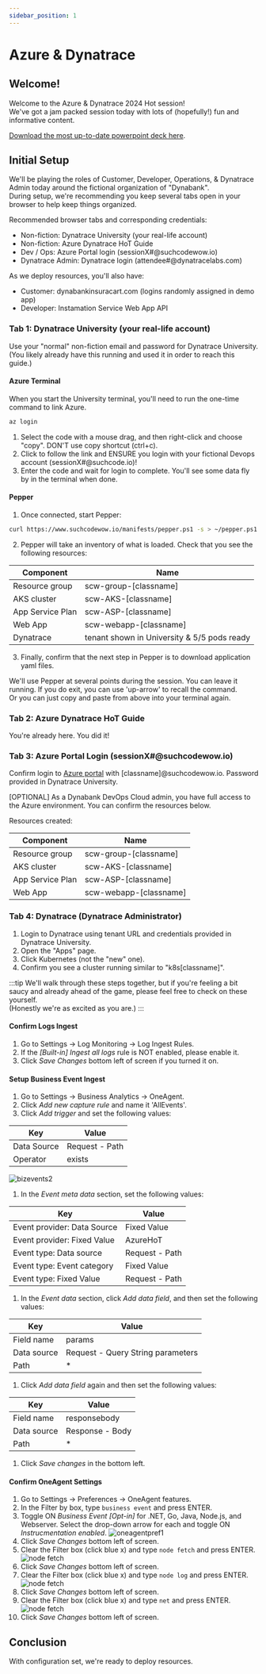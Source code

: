 ```yaml
---
sidebar_position: 1
---
```


# Azure & Dynatrace

## Welcome!

Welcome to the Azure & Dynatrace 2024 Hot session!  
We've got a jam packed session today with lots of (hopefully!) fun and informative content.

[Download the most up-to-date powerpoint deck here](/manifests/azureperform2024.pdf).

## Initial Setup

We'll be playing the roles of Customer, Developer, Operations, & Dynatrace Admin today around the fictional organization of "Dynabank".  
During setup, we're recommending you keep several tabs open in your browser to help keep things organized.

Recommended browser tabs and corresponding credentials:

- Non-fiction: Dynatrace University (your real-life account)
- Non-fiction: Azure Dynatrace HoT Guide
- Dev / Ops: Azure Portal login (sessionX#@suchcodewow.io)
- Dynatrace Admin: Dynatrace login (attendee#@dynatracelabs.com)

As we deploy resources, you'll also have:

- Customer: dynabankinsuracart.com (logins randomly assigned in demo app)
- Developer: Instamation Service Web App API

### Tab 1: Dynatrace University (your real-life account)

Use your "normal" non-fiction email and password for Dynatrace University.  
(You likely already have this running and used it in order to reach this guide.)

#### Azure Terminal

When you start the University terminal, you'll need to run the one-time command to link Azure.

```bash
az login
```

1. Select the code with a mouse drag, and then right-click and choose "copy". DON'T use copy shortcut (ctrl+c).
2. Click to follow the link and ENSURE you login with your fictional Devops account (sessionX#@suchcode.io)!
3. Enter the code and wait for login to complete. You'll see some data fly by in the terminal when done.

#### Pepper

1. Once connected, start Pepper:

```bash
curl https://www.suchcodewow.io/manifests/pepper.ps1 -s > ~/pepper.ps1 && pwsh ~/pepper.ps1 -c
```

2. Pepper will take an inventory of what is loaded. Check that you see the following resources:

| Component        | Name                                        |
| ---------------- | ------------------------------------------- |
| Resource group   | scw-group-[classname]                       |
| AKS cluster      | scw-AKS-[classname]                         |
| App Service Plan | scw-ASP-[classname]                         |
| Web App          | scw-webapp-[classname]                      |
| Dynatrace        | tenant shown in University & 5/5 pods ready |

3. Finally, confirm that the next step in Pepper is to download application yaml files.

We'll use Pepper at several points during the session. You can leave it running. If you do exit, you can use 'up-arrow' to recall the command.  
Or you can just copy and paste from above into your terminal again.

### Tab 2: Azure Dynatrace HoT Guide

You're already here. You did it!

### Tab 3: Azure Portal Login (sessionX#@suchcodewow.io)

Confirm login to [Azure portal](https://portal.azure.com) with [classname]@suchcodewow.io. Password provided in Dynatrace University.

[OPTIONAL] As a Dynabank DevOps Cloud admin, you have full access to the Azure environment. You can confirm the resources below.

Resources created:

| Component        | Name                   |
| ---------------- | ---------------------- |
| Resource group   | scw-group-[classname]  |
| AKS cluster      | scw-AKS-[classname]    |
| App Service Plan | scw-ASP-[classname]    |
| Web App          | scw-webapp-[classname] |

### Tab 4: Dynatrace (Dynatrace Administrator)

1. Login to Dynatrace using tenant URL and credentials provided in Dynatrace University.
1. Open the "Apps" page.
1. Click Kubernetes (not the "new" one).
1. Confirm you see a cluster running similar to "k8s[classname]".

:::tip
We'll walk through these steps together, but if you're feeling a bit saucy and already ahead of the game, please feel free to check on these yourself.  
(Honestly we're as excited as you are.)
:::

#### Confirm Logs Ingest

1. Go to Settings -> Log Monitoring -> Log Ingest Rules.
1. If the _[Built-in] Ingest all logs_ rule is NOT enabled, please enable it.
1. Click _Save Changes_ bottom left of screen if you turned it on.

#### Setup Business Event Ingest

1. Go to Settings -> Business Analytics -> OneAgent.
1. Click _Add new capture rule_ and name it 'AllEvents'.
1. Click _Add trigger_ and set the following values:

| Key         | Value          |
| ----------- | -------------- |
| Data Source | Request - Path |
| Operator    | exists         |

![bizevents2](/img/bizevents2.png)

1. In the _Event meta data_ section, set the following values:

| Key                         | Value          |
| --------------------------- | -------------- |
| Event provider: Data Source | Fixed Value    |
| Event provider: Fixed Value | AzureHoT       |
| Event type: Data source     | Request - Path |
| Event type: Event category  | Fixed Value    |
| Event type: Fixed Value     | Request - Path |

1. In the _Event data_ section, click _Add data field_, and then set the following values:

| Key         | Value                             |
| ----------- | --------------------------------- |
| Field name  | params                            |
| Data source | Request - Query String parameters |
| Path        | \*                                |

1. Click _Add data field_ again and then set the following values:

| Key         | Value           |
| ----------- | --------------- |
| Field name  | responsebody    |
| Data source | Response - Body |
| Path        | \*              |

1. Click _Save changes_ in the bottom left.

#### Confirm OneAgent Settings

1. Go to Settings -> Preferences -> OneAgent features.
1. In the Filter by box, type `business event` and press ENTER.
1. Toggle ON _Business Event [Opt-in]_ for .NET, Go, Java, Node.js, and Webserver. Select the drop-down arrow for each and toggle ON _Instrucmentation enabled_.
   ![oneagentpref1](/img/bizevent1.png)
1. Click _Save Changes_ bottom left of screen.
1. Clear the Filter box (click blue x) and type `node fetch` and press ENTER.
   ![node fetch](/img/settingfetch.png)
1. Click _Save Changes_ bottom left of screen.
1. Clear the Filter box (click blue x) and type `node log` and press ENTER.
   ![node fetch](/img/nodelog.png)
1. Click _Save Changes_ bottom left of screen.
1. Clear the Filter box (click blue x) and type `net` and press ENTER.
   ![node fetch](/img/settingnet.png)
1. Click _Save Changes_ bottom left of screen.

## Conclusion

With configuration set, we're ready to deploy resources.
